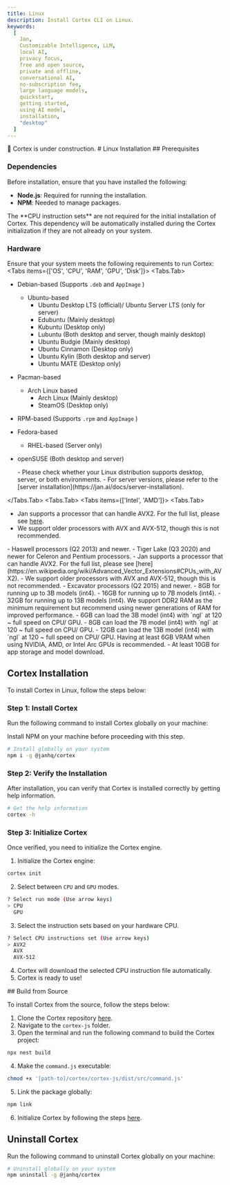 ```yaml
---
title: Linux
description: Install Cortex CLI on Linux.
keywords:
  [
    Jan,
    Customizable Intelligence, LLM,
    local AI,
    privacy focus,
    free and open source,
    private and offline,
    conversational AI,
    no-subscription fee,
    large language models,
    quickstart,
    getting started,
    using AI model,
    installation,
    "desktop"
  ]
---
```



<Callout type="warning">
🚧 Cortex is under construction.
</Callout>
# Linux Installation
## Prerequisites

### Dependencies

Before installation, ensure that you have installed the following:

- **Node.js**: Required for running the installation.
- **NPM**: Needed to manage packages.

<Callout type="info">
The **CPU instruction sets** are not required for the initial installation of Cortex. This dependency will be automatically installed during the Cortex initialization if they are not already on your system.

</Callout>

### Hardware

Ensure that your system meets the following requirements to run Cortex:
<Tabs items={['OS', 'CPU', 'RAM', 'GPU', 'Disk']}>
<Tabs.Tab>
- Debian-based (Supports `.deb` and `AppImage` )
    - Ubuntu-based
        - Ubuntu Desktop LTS (official)/ Ubuntu Server LTS (only for server)
        - Edubuntu (Mainly desktop)
        - Kubuntu (Desktop only)
        - Lubuntu (Both desktop and server, though mainly desktop)
        - Ubuntu Budgie (Mainly desktop)
        - Ubuntu Cinnamon (Desktop only)
        - Ubuntu Kylin (Both desktop and server)
        - Ubuntu MATE (Desktop only)
- Pacman-based
    - Arch Linux based
        - Arch Linux (Mainly desktop)
        - SteamOS (Desktop only)
- RPM-based (Supports `.rpm` and `AppImage` )
- Fedora-based
    - RHEL-based (Server only)
- openSUSE (Both desktop and server)

    <Callout type="info">
    - Please check whether your Linux distribution supports desktop, server, or both environments.
    - For server versions, please refer to the [server installation](https://jan.ai/docs/server-installation).
    </Callout>
</Tabs.Tab>
<Tabs.Tab>
<Tabs items={['Intel', 'AMD']}>
<Tabs.Tab>
<Callout type="info">
- Jan supports a processor that can handle AVX2. For the full list, please see [here](https://en.wikipedia.org/wiki/Advanced_Vector_Extensions#CPUs_with_AVX2).
- We support older processors with AVX and AVX-512, though this is not recommended.
</Callout>
- Haswell processors (Q2 2013) and newer.
- Tiger Lake (Q3 2020) and newer for Celeron and Pentium processors.
</Tabs.Tab>
<Tabs.Tab>
<Callout type="info">
- Jan supports a processor that can handle AVX2. For the full list, please see [here](https://en.wikipedia.org/wiki/Advanced_Vector_Extensions#CPUs_with_AVX2).
- We support older processors with AVX and AVX-512, though this is not recommended.
</Callout>
- Excavator processors (Q2 2015) and newer.
</Tabs.Tab>
</Tabs>
</Tabs.Tab>
<Tabs.Tab>
- 8GB for running up to 3B models (int4).
- 16GB for running up to 7B models (int4).
- 32GB for running up to 13B models (int4).

<Callout type="info">
We support DDR2 RAM as the minimum requirement but recommend using newer generations of RAM for improved performance.

</Callout>
</Tabs.Tab>
<Tabs.Tab>    
- 6GB can load the 3B model (int4) with `ngl` at 120 ~ full speed on CPU/ GPU.
- 8GB can load the 7B model (int4) with `ngl` at 120 ~ full speed on CPU/ GPU.
- 12GB can load the 13B model (int4) with `ngl` at 120 ~ full speed on CPU/ GPU.
    
<Callout type="info">
Having at least 6GB VRAM when using NVIDIA, AMD, or Intel Arc GPUs is recommended.

</Callout>
</Tabs.Tab>
<Tabs.Tab>     
- At least 10GB for app storage and model download.
</Tabs.Tab>
</Tabs>

## Cortex Installation

To install Cortex in Linux, follow the steps below:
<Steps>

### Step 1: Install Cortex

Run the following command to install Cortex globally on your machine:

<Callout type="info">
Install NPM on your machine before proceeding with this step.

</Callout>

```sh
# Install globally on your system
npm i -g @janhq/cortex
```

### Step 2: Verify the Installation

After installation, you can verify that Cortex is installed correctly by getting help information.

```sh
# Get the help information
cortex -h
```
### Step 3: Initialize Cortex

Once verified, you need to initialize the Cortex engine.
1. Initialize the Cortex engine:
```sh
cortex init
```
2. Select between `CPU` and `GPU` modes.
```sh
? Select run mode (Use arrow keys)
> CPU
  GPU
```
3. Select the instruction sets based on your hardware CPU.
```sh
? Select CPU instructions set (Use arrow keys)
> AVX2
  AVX
  AVX-512
```
4. Cortex will download the selected CPU instruction file automatically.
5. Cortex is ready to use!
</Steps>
## Build from Source

To install Cortex from the source, follow the steps below:

1. Clone the Cortex repository [here](https://github.com/janhq/cortex/tree/dev).
2. Navigate to the `cortex-js` folder.
3. Open the terminal and run the following command to build the Cortex project:

```sh
npx nest build
```

4. Make the `command.js` executable:

```sh
chmod +x '[path-to]/cortex/cortex-js/dist/src/command.js'
```

5. Link the package globally:

```sh
npm link
```
6. Initialize Cortex by following the steps [here](#step-3-initialize-cortex).
## Uninstall Cortex

Run the following command to uninstall Cortex globally on your machine:
```sh
# Uninstall globally on your system
npm uninstall -g @janhq/cortex
```